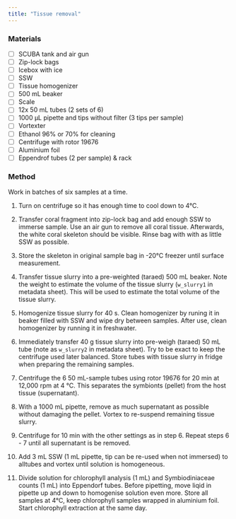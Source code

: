 ```yaml
---
title: "Tissue removal"
---
```


### Materials

-   [ ] SCUBA tank and air gun
-   [ ] Zip-lock bags
-   [ ] Icebox with ice
-   [ ] SSW
-   [ ] Tissue homogenizer
-   [ ] 500 mL beaker
-   [ ] Scale
-   [ ] 12x 50 mL tubes (2 sets of 6)
-   [ ] 1000 µL pipette and tips without filter (3 tips per sample)
-   [ ] Vortexter
-   [ ] Ethanol 96% or 70% for cleaning
-   [ ] Centrifuge with rotor 19676
-   [ ] Aluminium foil
-   [ ] Eppendrof tubes (2 per sample) & rack

### Method

::: callout-note
Work in batches of six samples at a time.
:::

1.  Turn on centrifuge so it has enough time to cool down to 4°C.

2.  Transfer coral fragment into zip-lock bag and add enough SSW to immerse sample. Use an air gun to remove all coral tissue. Afterwards, the white coral skeleton should be visible. Rinse bag with with as little SSW as possible.

3.  Store the skeleton in original sample bag in -20°C freezer until surface measurement.

4.  Transfer tissue slurry into a pre-weighted (taraed) 500 mL beaker. Note the weight to estimate the volume of the tissue slurry (`w_slurry1` in metadata sheet). This will be used to estimate the total volume of the tissue slurry.

5.  Homogenize tissue slurry for 40 s. Clean homogenizer by runing it in beaker filled with SSW and wipe dry between samples. After use, clean homogenizer by running it in freshwater.

6.  Immediately transfer 40 g tissue slurry into pre-weigh (taraed) 50 mL tube (note as `w_slurry2` in metadata sheet). Try to be exact to keep the centrifuge used later balanced. Store tubes with tissue slurry in fridge when preparing the remaining samples.

7.  Centrifuge the 6 50 mL-sample tubes using rotor 19676 for 20 min at 12,000 rpm at 4 °C. This separates the symbionts (pellet) from the host tissue (supernatant).

8.  With a 1000 mL pipette, remove as much supernatant as possible without damaging the pellet. Vortex to re-suspend remaining tissue slurry.

9.  Centrifuge for 10 min with the other settings as in step 6. Repeat steps 6 - 7 until all supernatant is be removed.

10. Add 3 mL SSW (1 mL pipette, tip can be re-used when not immersed) to alltubes and vortex until solution is homogeneous.

11. Divide solution for chlorophyll analysis (1 mL) and Symbiodiniaceae counts (1 mL) into Eppendorf tubes. Before pipetting, move liqid in pipette up and down to homogenise solution even more. Store all samples at 4°C, keep chlorophyll samples wrapped in aluminium foil. Start chlorophyll extraction at the same day.
